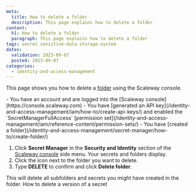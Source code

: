 ```yaml
---
meta:
  title: How to delete a folder
  description: This page explains how to delete a folder
content:
  h1: How to delete a folder
  paragraph: This page explains how to delete a folder
tags: secret sensitive-data storage-system
dates:
  validation: 2023-09-07
  posted: 2023-09-07
categories:
  - identity-and-access-management
---
```


This page shows you how to delete a [folder](/identity-and-access-management/secret-manager/concepts/#folder) using the Scaleway console.

<Macro id="iam-requirements" />

<Message type="requirement">
  - You have an account and are logged into the [Scaleway console](https://console.scaleway.com)
  - You have [generated an API key](/identity-and-access-management/iam/how-to/create-api-keys/) and enabled the `SecretManagerFullAccess` [permission set](/identity-and-access-management/iam/reference-content/permission-sets/)
  - You have [created a folder](/identity-and-access-management/secret-manager/how-to/create-folder/)
</Message>

1. Click **Secret Manager** in the **Security and Identity** section of the [Scaleway console](https://console.scaleway.com/) side menu. Your secrets and folders display.
2. Click the <Icon name="delete" /> icon next to the folder you want to delete.
3. Type **DELETE** to confirm and click **Delete folder**.

<Message type="important">
  This will delete all subfolders and secrets you might have created in the folder.
</Message>

<Navigation title="See Also">
  <PreviousButton to="/identity-and-access-management/secret-manager/how-to/delete-version/">How to delete a version of a secret</PreviousButton>
</Navigation>